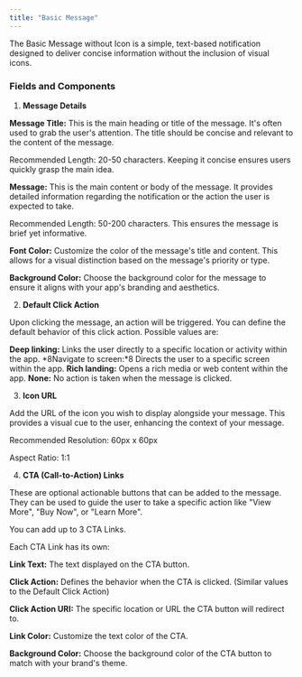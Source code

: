 ```yaml
---
title: "Basic Message"
---
```


The Basic Message without Icon is a simple, text-based notification designed to deliver concise information without the inclusion of visual icons.

### Fields and Components

1. **Message Details**

**Message Title:** This is the main heading or title of the message. It's often used to grab the user's attention. The title should be concise and relevant to the content of the message.

Recommended Length: 20-50 characters. Keeping it concise ensures users quickly grasp the main idea.

**Message:** This is the main content or body of the message. It provides detailed information regarding the notification or the action the user is expected to take.

Recommended Length: 50-200 characters. This ensures the message is brief yet informative.

**Font Color:** Customize the color of the message's title and content. This allows for a visual distinction based on the message's priority or type.

**Background Color:** Choose the background color for the message to ensure it aligns with your app's branding and aesthetics.

2. **Default Click Action**

Upon clicking the message, an action will be triggered. You can define the default behavior of this click action. Possible values are:

**Deep linking:** Links the user directly to a specific location or activity within the app.
*8Navigate to screen:*8 Directs the user to a specific screen within the app.
**Rich landing:** Opens a rich media or web content within the app.
**None:** No action is taken when the message is clicked.

3. **Icon URL**

Add the URL of the icon you wish to display alongside your message. This provides a visual cue to the user, enhancing the context of your message.

<Note>
Recommended Resolution: 60px x 60px

Aspect Ratio: 1:1
</Note>

4. **CTA (Call-to-Action) Links**

These are optional actionable buttons that can be added to the message. They can be used to guide the user to take a specific action like "View More", "Buy Now", or "Learn More".

You can add up to 3 CTA Links.

Each CTA Link has its own:

**Link Text:** The text displayed on the CTA button.

**Click Action:** Defines the behavior when the CTA is clicked. (Similar values to the Default Click Action)

**Click Action URI:** The specific location or URL the CTA button will redirect to.

**Link Color:** Customize the text color of the CTA.

**Background Color:** Choose the background color of the CTA button to match with your brand's theme.


